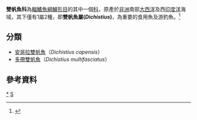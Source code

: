 {{Automatic taxobox
| taxon = Dichistiidae
| image = Dichistius capensis.JPG
| image_caption = [[安哥拉雙帆魚|安哥拉雙帆魚]] (''D. capensis'')
| authority = 
| subdivision_ranks = [[屬|屬]]
| subdivision =
*見內文
}}
'''雙帆魚科'''為[[輻鰭魚綱|輻鰭魚綱]][[鱸形目|鱸形目]]的其中一個[[科|科]]，原產於[[非洲|非洲]]南部[[大西洋|大西洋]]及西[[印度洋|印度洋]]海域，其下僅有1屬2種，即'''雙帆魚屬(''Dichistius'')'''，為重要的食用魚及游釣魚。<ref>{{FishBase family | family = Dichistiidae | year = 2013 | month = April}}</ref>

==分類==
*[[安哥拉雙帆魚|安哥拉雙帆魚]]（''Dichistius capensis''）
*[[多帶雙帆魚|多帶雙帆魚]]（''Dichistius multifasciatus''）

==參考資料==
{{Reflist}}
{{Taxonbar}}

[[Category:雙帆魚科|*]]
[[Category:鲈形目|S]]